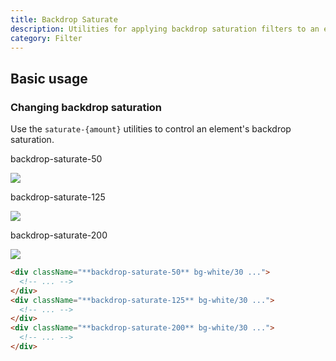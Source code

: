 ```yaml
---
title: Backdrop Saturate
description: Utilities for applying backdrop saturation filters to an element.
category: Filter
---
```



## Basic usage

### Changing backdrop saturation

Use the `saturate-{amount}` utilities to control an element's backdrop saturation.

<Example p="none">
  <div className="flex justify-start sm:block overflow-scroll sm:overflow-visible scroll-p-8">
  <div className="flex items-center justify-around gap-6 sm:gap-4 font-mono font-bold shrink-0 p-8">
    <div className="flex flex-col items-center shrink-0">
      <p className="font-medium text-sm text-slate-500 font-mono text-center mb-3 dark:text-slate-400">backdrop-saturate-50</p>
      <div className="relative">
        <div className="absolute inset-6 backdrop-saturate-50 h-20 w-20 bg-white/30"></div>
        <img className="w-32 h-32 object-cover rounded-lg shadow-xl" src="https://images.unsplash.com/photo-1554629947-334ff61d85dc?ixid=MnwxMjA3fDB8MHxwaG90by1wYWdlfHx8fGVufDB8fHx8&ixlib=rb-1.2.1&auto=format&fit=crop&w=320&h=320&q=80" />
        <div className="absolute inset-0 ring-1 ring-inset ring-black/10 rounded-lg"></div>
      </div>
    </div>
    <div className="flex flex-col items-center shrink-0">
      <p className="font-medium text-sm text-slate-500 font-mono text-center mb-3 dark:text-slate-400">backdrop-saturate-125</p>
      <div className="relative">
        <div className="absolute inset-6 backdrop-saturate-125 h-20 w-20 bg-white/30"></div>
        <img className="w-32 h-32 object-cover rounded-lg shadow-xl" src="https://images.unsplash.com/photo-1554629947-334ff61d85dc?ixid=MnwxMjA3fDB8MHxwaG90by1wYWdlfHx8fGVufDB8fHx8&ixlib=rb-1.2.1&auto=format&fit=crop&w=320&h=320&q=80" />
        <div className="absolute inset-0 ring-1 ring-inset ring-black/10 rounded-lg"></div>
      </div>
    </div>
    <div className="flex flex-col items-center shrink-0">
      <p className="font-medium text-sm text-slate-500 font-mono text-center mb-3 dark:text-slate-400">backdrop-saturate-200</p>
      <div className="relative">
        <div className="absolute inset-6 backdrop-saturate-200 h-20 w-20 bg-white/30"></div>
        <img className="w-32 h-32 object-cover rounded-lg shadow-xl" src="https://images.unsplash.com/photo-1554629947-334ff61d85dc?ixid=MnwxMjA3fDB8MHxwaG90by1wYWdlfHx8fGVufDB8fHx8&ixlib=rb-1.2.1&auto=format&fit=crop&w=320&h=320&q=80" />
        <div className="absolute inset-0 ring-1 ring-inset ring-black/10 rounded-lg"></div>
      </div>
    </div>
  </div>
  </div>
</Example>

```html
<div className="**backdrop-saturate-50** bg-white/30 ...">
  <!-- ... -->
</div>
<div className="**backdrop-saturate-125** bg-white/30 ...">
  <!-- ... -->
</div>
<div className="**backdrop-saturate-200** bg-white/30 ...">
  <!-- ... -->
</div>
```
